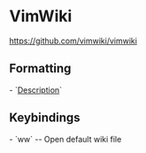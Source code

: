= VimWiki =
https://github.com/vimwiki/vimwiki

== Formatting ==
- `[[Link|Description]]`

== Keybindings ==
- `<Leader>ww` -- Open default wiki file
